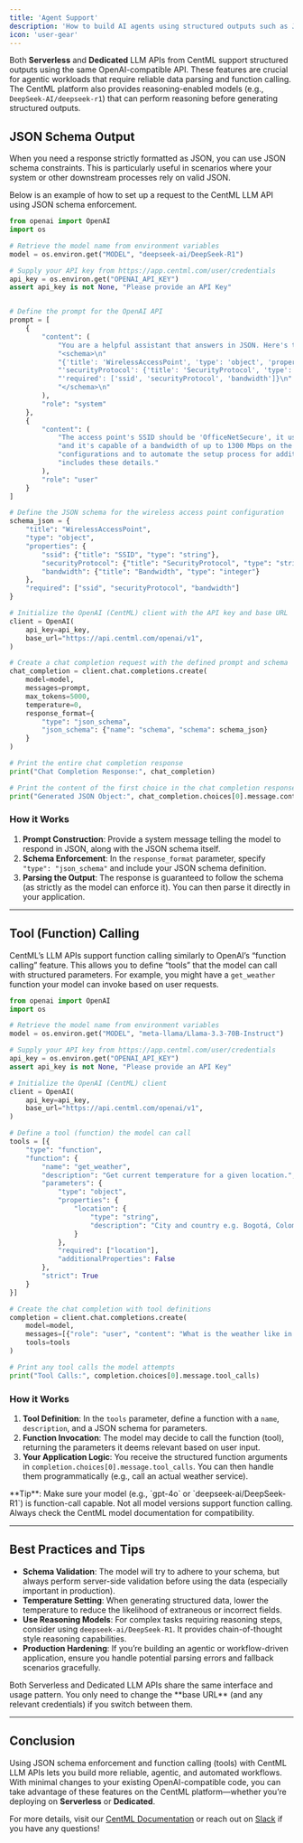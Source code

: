 ```yaml
---
title: 'Agent Support'
description: 'How to build AI agents using structured outputs such as JSON and function/tool calls with CentML'
icon: 'user-gear'
---
```


Both **Serverless** and **Dedicated** LLM APIs from CentML support structured outputs using the same OpenAI-compatible API. These features are crucial for agentic workloads that require reliable data parsing and function calling. The CentML platform also provides reasoning-enabled models (e.g., `DeepSeek-AI/deepseek-r1`) that can perform reasoning before generating structured outputs.

## JSON Schema Output

When you need a response strictly formatted as JSON, you can use JSON schema constraints. This is particularly useful in scenarios where your system or other downstream processes rely on valid JSON.

Below is an example of how to set up a request to the CentML LLM API using JSON schema enforcement. 

```python
from openai import OpenAI
import os

# Retrieve the model name from environment variables
model = os.environ.get("MODEL", "deepseek-ai/DeepSeek-R1")

# Supply your API key from https://app.centml.com/user/credentials
api_key = os.environ.get("OPENAI_API_KEY")
assert api_key is not None, "Please provide an API Key"


# Define the prompt for the OpenAI API
prompt = [
    {
        "content": (
            "You are a helpful assistant that answers in JSON. Here's the json schema you must adhere to:\n"
            "<schema>\n"
            "{'title': 'WirelessAccessPoint', 'type': 'object', 'properties': {'ssid': {'title': 'SSID', 'type': 'string'}, "
            "'securityProtocol': {'title': 'SecurityProtocol', 'type': 'string'}, 'bandwidth': {'title': 'Bandwidth', 'type': 'string'}}, "
            "'required': ['ssid', 'securityProtocol', 'bandwidth']}\n"
            "</schema>\n"
        ),
        "role": "system"
    },
    {
        "content": (
            "The access point's SSID should be 'OfficeNetSecure', it uses WPA2-Enterprise as its security protocol, "
            "and it's capable of a bandwidth of up to 1300 Mbps on the 5 GHz band. This JSON object will be used to document our network "
            "configurations and to automate the setup process for additional access points in the future. Please provide a JSON object that "
            "includes these details."
        ),
        "role": "user"
    }
]

# Define the JSON schema for the wireless access point configuration
schema_json = {
    "title": "WirelessAccessPoint",
    "type": "object",
    "properties": {
        "ssid": {"title": "SSID", "type": "string"},
        "securityProtocol": {"title": "SecurityProtocol", "type": "string"},
        "bandwidth": {"title": "Bandwidth", "type": "integer"}
    },
    "required": ["ssid", "securityProtocol", "bandwidth"]
}

# Initialize the OpenAI (CentML) client with the API key and base URL
client = OpenAI(
    api_key=api_key,
    base_url="https://api.centml.com/openai/v1",
)

# Create a chat completion request with the defined prompt and schema
chat_completion = client.chat.completions.create(
    model=model,
    messages=prompt,
    max_tokens=5000,
    temperature=0,
    response_format={
        "type": "json_schema",
        "json_schema": {"name": "schema", "schema": schema_json}
    }
)

# Print the entire chat completion response
print("Chat Completion Response:", chat_completion)

# Print the content of the first choice in the chat completion response
print("Generated JSON Object:", chat_completion.choices[0].message.content)
```

### How it Works

1. **Prompt Construction**: Provide a system message telling the model to respond in JSON, along with the JSON schema itself.
2. **Schema Enforcement**: In the `response_format` parameter, specify `"type": "json_schema"` and include your JSON schema definition.
3. **Parsing the Output**: The response is guaranteed to follow the schema (as strictly as the model can enforce it). You can then parse it directly in your application.

---

## Tool (Function) Calling

CentML’s LLM APIs support function calling similarly to OpenAI’s “function calling” feature. This allows you to define “tools” that the model can call with structured parameters. For example, you might have a `get_weather` function your model can invoke based on user requests.

```python
from openai import OpenAI
import os

# Retrieve the model name from environment variables
model = os.environ.get("MODEL", "meta-llama/Llama-3.3-70B-Instruct")

# Supply your API key from https://app.centml.com/user/credentials
api_key = os.environ.get("OPENAI_API_KEY")
assert api_key is not None, "Please provide an API Key"

# Initialize the OpenAI (CentML) client
client = OpenAI(
    api_key=api_key,
    base_url="https://api.centml.com/openai/v1",
)

# Define a tool (function) the model can call
tools = [{
    "type": "function",
    "function": {
        "name": "get_weather",
        "description": "Get current temperature for a given location.",
        "parameters": {
            "type": "object",
            "properties": {
                "location": {
                    "type": "string",
                    "description": "City and country e.g. Bogotá, Colombia"
                }
            },
            "required": ["location"],
            "additionalProperties": False
        },
        "strict": True
    }
}]

# Create the chat completion with tool definitions
completion = client.chat.completions.create(
    model=model,
    messages=[{"role": "user", "content": "What is the weather like in Paris today?"}],
    tools=tools
)

# Print any tool calls the model attempts
print("Tool Calls:", completion.choices[0].message.tool_calls)
```

### How it Works

1. **Tool Definition**: In the `tools` parameter, define a function with a `name`, `description`, and a JSON schema for parameters.
2. **Function Invocation**: The model may decide to call the function (tool), returning the parameters it deems relevant based on user input.
3. **Your Application Logic**: You receive the structured function arguments in `completion.choices[0].message.tool_calls`. You can then handle them programmatically (e.g., call an actual weather service).

<Note>
**Tip**: Make sure your model (e.g., `gpt-4o` or `deepseek-ai/DeepSeek-R1`) is function-call capable. Not all model versions support function calling. Always check the CentML model documentation for compatibility.
</Note>

---

## Best Practices and Tips

- **Schema Validation**: The model will try to adhere to your schema, but always perform server-side validation before using the data (especially important in production).
- **Temperature Setting**: When generating structured data, lower the temperature to reduce the likelihood of extraneous or incorrect fields.
- **Use Reasoning Models**: For complex tasks requiring reasoning steps, consider using `deepseek-ai/DeepSeek-R1`. It provides chain-of-thought style reasoning capabilities.
- **Production Hardening**: If you’re building an agentic or workflow-driven application, ensure you handle potential parsing errors and fallback scenarios gracefully.

<Note>
Both Serverless and Dedicated LLM APIs share the same interface and usage pattern. You only need to change the **base URL** (and any relevant credentials) if you switch between them.
</Note>

---

## Conclusion

Using JSON schema enforcement and function calling (tools) with CentML LLM APIs lets you build more reliable, agentic, and automated workflows. With minimal changes to your existing OpenAI-compatible code, you can take advantage of these features on the CentML platform—whether you’re deploying on **Serverless** or **Dedicated**.

For more details, visit our [CentML Documentation](https://docs.centml.ai) or reach out on [Slack](https://join.slack.com/t/centmlcommunity/shared_invite/zt-2vmo66c1i-G7YzIUwXUvLTUXLZ~wR4Ww) if you have any questions!
```